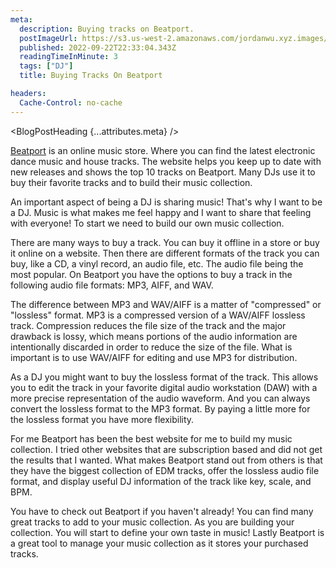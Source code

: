 ```yaml
---
meta:
  description: Buying tracks on Beatport.
  postImageUrl: https://s3.us-west-2.amazonaws.com/jordanwu.xyz.images/buying-tracks-on-beatport.png
  published: 2022-09-22T22:33:04.343Z
  readingTimeInMinute: 3
  tags: ["DJ"]
  title: Buying Tracks On Beatport

headers:
  Cache-Control: no-cache
---
```



<BlogPostHeading {...attributes.meta} />

[Beatport](https://www.beatport.com) is an online music store. Where you can find the latest electronic dance music and house tracks. The website helps you keep up to date with new releases and shows the top 10 tracks on Beatport. Many DJs use it to buy their favorite tracks and to build their music collection.

An important aspect of being a DJ is sharing music! That's why I want to be a DJ. Music is what makes me feel happy and I want to share that feeling with everyone! To start we need to build our own music collection.

There are many ways to buy a track. You can buy it offline in a store or buy it online on a website. Then there are different formats of the track you can buy, like a CD, a vinyl record, an audio file, etc. The audio file being the most popular. On Beatport you have the options to buy a track in the following audio file formats: MP3, AIFF, and WAV.

The difference between MP3 and WAV/AIFF is a matter of "compressed" or "lossless" format. MP3 is a compressed version of a WAV/AIFF lossless track. Compression reduces the file size of the track and the major drawback is lossy, which means portions of the audio information are intentionally discarded in order to reduce the size of the file. What is important is to use WAV/AIFF for editing and use MP3 for distribution.

As a DJ you might want to buy the lossless format of the track. This allows you to edit the track in your favorite digital audio workstation (DAW) with a more precise representation of the audio waveform. And you can always convert the lossless format to the MP3 format. By paying a little more for the lossless format you have more flexibility.

For me Beatport has been the best website for me to build my music collection. I tried other websites that are subscription based and did not get the results that I wanted. What makes Beatport stand out from others is that they have the biggest collection of EDM tracks, offer the lossless audio file format, and display useful DJ information of the track like key, scale, and BPM.

You have to check out Beatport if you haven't already! You can find many great tracks to add to your music collection. As you are building your collection. You will start to define your own taste in music! Lastly Beatport is a great tool to manage your music collection as it stores your purchased tracks.
